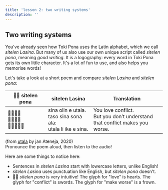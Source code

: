 ```yaml
---
title: 'lesson 2: two writing systems'
description: ''
---
```

## Two writing systems

You've already seen how Toki Pona uses the Latin alphabet, which we call *sitelen Lasina*. But many of us also use our own unique script called *sitelen pona*, meaning *good writing*. It is a logography: every word in Toki Pona gets its own little character. It's a lot of fun to use, and also helps you memorise words!

Let's take a look at a short poem and compare *sitelen Lasina* and *sitelen pona*:

<table>
  <thead>
    <tr>
      <th>󱥠󱥔 sitelen pona</th>
      <th>sitelen Lasina</th>
      <th>Translation</th>
    </tr>
  </thead>
  <tbody>
    <tr>
      <td>󱥞󱥅󱤉󱥱<br />󱥨󱥞󱥡󱤂<br />󱥱󱤧󱤍󱤉󱥞</td>
      <td>sina olin e utala.<br />taso sina sona ala:<br />utala li ike e sina.</td>
      <td>You love conflict.<br />But you don’t understand<br />that conflict makes you worse.</td>
    </tr>
  </tbody>
</table>

(from [utala](https://utala.pona.la/toki-musi-lili/#utala) by jan Ateneja, 2020)  
Pronounce the poem aloud, then listen to the audio!

Here are some things to notice here:

* Sentences in *sitelen Lasina* start with lowercase letters, unlike English!
* *sitelen Lasina* uses punctuation like English, but *sitelen pona* doesn't.
* 󱥠󱥔 *sitelen pona* is very intuitive! The glyph for "love" is hearts. The glyph for "conflict" is swords. The glyph for "make worse" is a frown.
